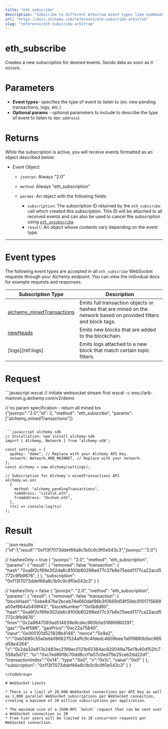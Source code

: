 ```yaml
---
title: "eth_subscribe"
description: "Subscribe to different Arbitrum event types like newHeads, logs, pendingTransactions, and syncing using WebSockets."
url: "https://docs.alchemy.com/reference/eth-subscribe-arbitrum"
slug: "reference/eth-subscribe-arbitrum"
---
```


# eth\_subscribe

Creates a new subscription for desired events. Sends data as soon as it occurs.

# Parameters

* **Event types**- specifies the type of event to listen to (ex: new pending transactions, logs, etc.)
* **Optional params** - optional parameters to include to describe the type of event to listen to (ex: `address`)

# Returns

While the subscription is active, you will receive events formatted as an object described below:

* Event Object:

  * `jsonrpc`: Always "2.0"

  * `method`: Always "eth\_subscription"

  * `params`: An object with the following fields:

    * `subscription`: The subscription ID returned by the `eth_subscribe` call which created this subscription. This ID will be attached to all received events and can also be used to cancel the subscription using [`eth_unsubscribe`](/reference/eth-unsubscribe)
    * `result`: An object whose contents vary depending on the event type.

***

# Event types

The following event types are accepted in all `eth_subscribe` WebSocket requests through your Alchemy endpoint. You can view the individual docs for example requests and responses.

| Subscription Type                                                  | Description                                                                                                      |
| ------------------------------------------------------------------ | ---------------------------------------------------------------------------------------------------------------- |
| [alchemy\_minedTransactions](/reference/alchemy-minedtransactions) | Emits full transaction objects or hashes that are mined on the network based on provided filters and block tags. |
| [newHeads](/reference/newheads)                                    | Emits new blocks that are added to the blockchain.                                                               |
| \[logs]\[ref:logs]                                                 | Emits logs attached to a new block that match certain topic filters.                                             |

# Request

<CodeGroup>
  ```javascript wscat
  // initiate websocket stream first
  wscat -c wss://arb-mainnet.g.alchemy.com/v2/demo

  // no param specification - return all mined txs  
  {"jsonrpc":"2.0","id": 2, "method": "eth_subscribe", "params": ["alchemy_minedTransactions"]}
  ```

  ```javascript alchemy-sdk
  // Installation: npm install alchemy-sdk
  import { Alchemy, Network } from "alchemy-sdk";

  const settings = {
    apiKey: "demo", // Replace with your Alchemy API Key.
    network: Network.ARB_MAINNET, // Replace with your network.
  };
  const alchemy = new Alchemy(settings);

  // Subscription for Alchemy's minedTransactions API
  alchemy.ws.on(
    {
      method: "alchemy_pendingTransactions",
      toAddress: "vitalik.eth",
      fromAddress: "0xshah.eth",
    },
    (tx) => console.log(tx)
  );
  ```
</CodeGroup>

# Result

<CodeGroup>
  ```json results
  {"id":1,"result":"0xf13f7073ddef66a8c1b0c9c9f0e543c3","jsonrpc":"2.0"}

  // hashesOnly = true
  {
    "jsonrpc": "2.0",
    "method": "eth_subscription",
    "params": {
      "result": {
  			"removed": false
  			"transaction": {
  				"hash":"0xa8f2cf69e302da6c8100b80298ed77c37b6e75eed1177ca22acd5772c9fb9876",
  			}
      },
      "subscription": "0xf13f7073ddef66a8c1b0c9c9f0e543c3"
    }
  }

  // hashesOnly = false
  {
    "jsonrpc": "2.0",
    "method": "eth_subscription",
    "params": {
      "result": {
  			"removed": false
  			"transaction": {
  	      "blockHash":"0xbe847be2bceb74e660daf96b3f0669d58f59dc9101715689a00ef864a5408f43",
  				"blockNumber":"0x5b8d80",
  				"hash":"0xa8f2cf69e302da6c8100b80298ed77c37b6e75eed1177ca22acd5772c9fb9876",
  				"from":"0x2a9847093ad514639e8cdec960b5e51686960291",
  				"gas":"0x4f588",
  				"gasPrice":"0xc22a75840",
  				"input":"0x000101d521928b4146",
  				"nonce":"0x9a2",
  				"r":"0xb5889c55a0ebbf86627524affc9c4fdedc4608bee7a0f9880b5ec965d58e4264",
  				"s":"0x2da32e817e2483ec2199ec0121b93384ac820049a75e11b40d152fc7558a5d72",
  				"to":"0xc7ed8919c70dd8ccf1a57c0ed75b25ceb2dd22d1",
  				"transactionIndex":"0x14",
  				"type":"0x0",
  				"v":"0x1c",
  				"value":"0x0"
  			}
      },
      "subscription": "0xf13f7073ddef66a8c1b0c9c9f0e543c3"
    }
  }
  ```
</CodeGroup>

# WebSocket Limits

* There is a limit of 20,000 WebSocket connections per API Key as well as 1,000 parallel WebSocket subscriptions per WebSocket connection, creating a maximum of 20 million subscriptions per application.

  * The maximum size of a JSON-RPC `batch` request that can be sent over a WebSocket connection is 20
  * Free tier users will be limited to 10 concurrent requests per WebSocket connection.
